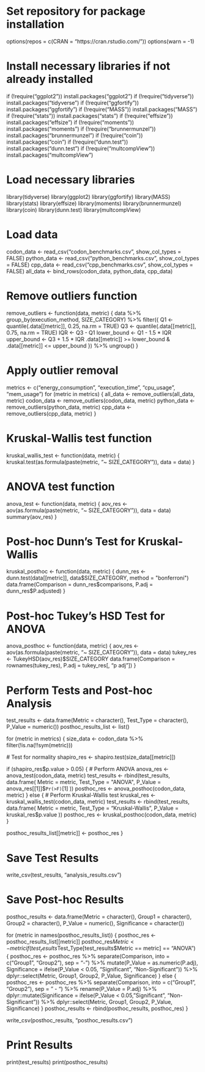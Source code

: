 # Set repository for package installation
options(repos = c(CRAN = "https://cran.rstudio.com/"))
options(warn = -1)

# Install necessary libraries if not already installed
if (!require("ggplot2")) install.packages("ggplot2")
if (!require("tidyverse")) install.packages("tidyverse")
if (!require("ggfortify")) install.packages("ggfortify")
if (!require("MASS")) install.packages("MASS")
if (!require("stats")) install.packages("stats")
if (!require("effsize")) install.packages("effsize")
if (!require("moments")) install.packages("moments")
if (!require("brunnermunzel")) install.packages("brunnermunzel")
if (!require("coin")) install.packages("coin")
if (!require("dunn.test")) install.packages("dunn.test")
if (!require("multcompView")) install.packages("multcompView")

# Load necessary libraries
library(tidyverse)
library(ggplot2)
library(ggfortify)
library(MASS)
library(stats)
library(effsize)
library(moments)
library(brunnermunzel)
library(coin)
library(dunn.test)
library(multcompView)

# Load data
codon_data <- read_csv("codon_benchmarks.csv", show_col_types = FALSE)
python_data <- read_csv("python_benchmarks.csv", show_col_types = FALSE)
cpp_data <- read_csv("cpp_benchmarks.csv", show_col_types = FALSE)
all_data <- bind_rows(codon_data, python_data, cpp_data)

# Remove outliers function
remove_outliers <- function(data, metric) {
  data %>%
    group_by(execution_method, SIZE_CATEGORY) %>%
    filter({
      Q1 <- quantile(.data[[metric]], 0.25, na.rm = TRUE)
      Q3 <- quantile(.data[[metric]], 0.75, na.rm = TRUE)
      IQR <- Q3 - Q1
      lower_bound <- Q1 - 1.5 * IQR
      upper_bound <- Q3 + 1.5 * IQR
      .data[[metric]] >= lower_bound & .data[[metric]] <= upper_bound
    }) %>%
    ungroup()
}

# Apply outlier removal
metrics <- c("energy_consumption", "execution_time", "cpu_usage", "mem_usage")
for (metric in metrics) {
  all_data <- remove_outliers(all_data, metric)
  codon_data <- remove_outliers(codon_data, metric)
  python_data <- remove_outliers(python_data, metric)
  cpp_data <- remove_outliers(cpp_data, metric)
}

# Kruskal-Wallis test function
kruskal_wallis_test <- function(data, metric) {
  kruskal.test(as.formula(paste(metric, "~ SIZE_CATEGORY")), data = data)
}

# ANOVA test function
anova_test <- function(data, metric) {
  aov_res <- aov(as.formula(paste(metric, "~ SIZE_CATEGORY")), data = data)
  summary(aov_res)
}

# Post-hoc Dunn's Test for Kruskal-Wallis
kruskal_posthoc <- function(data, metric) {
  dunn_res <- dunn.test(data[[metric]], data$SIZE_CATEGORY, method = "bonferroni")
  data.frame(Comparison = dunn_res$comparisons, P.adj = dunn_res$P.adjusted)
}

# Post-hoc Tukey's HSD Test for ANOVA
anova_posthoc <- function(data, metric) {
  aov_res <- aov(as.formula(paste(metric, "~ SIZE_CATEGORY")), data = data)
  tukey_res <- TukeyHSD(aov_res)$SIZE_CATEGORY
  data.frame(Comparison = rownames(tukey_res), P.adj = tukey_res[, "p adj"])
}

# Perform Tests and Post-hoc Analysis
test_results <- data.frame(Metric = character(), Test_Type = character(), P_Value = numeric())
posthoc_results_list <- list()

for (metric in metrics) {
  size_data <- codon_data %>% filter(!is.na(!!sym(metric)))
  
  # Test for normality
  shapiro_res <- shapiro.test(size_data[[metric]])
  
  if (shapiro_res$p.value > 0.05) {
    # Perform ANOVA
    anova_res <- anova_test(codon_data, metric)
    test_results <- rbind(test_results, data.frame(
      Metric = metric,
      Test_Type = "ANOVA",
      P_Value = anova_res[[1]]$`Pr(>F)`[1]
    ))
    posthoc_res <- anova_posthoc(codon_data, metric)
  } else {
    # Perform Kruskal-Wallis test
    kruskal_res <- kruskal_wallis_test(codon_data, metric)
    test_results <- rbind(test_results, data.frame(
      Metric = metric,
      Test_Type = "Kruskal-Wallis",
      P_Value = kruskal_res$p.value
    ))
    posthoc_res <- kruskal_posthoc(codon_data, metric)
  }
  
  posthoc_results_list[[metric]] <- posthoc_res
}

# Save Test Results
write_csv(test_results, "analysis_results.csv")

# Save Post-hoc Results
posthoc_results <- data.frame(Metric = character(), Group1 = character(), Group2 = character(), P_Value = numeric(), Significance = character())

for (metric in names(posthoc_results_list)) {
  posthoc_res <- posthoc_results_list[[metric]]
  posthoc_res$Metric <- metric
  if (test_results$Test_Type[test_results$Metric == metric] == "ANOVA") {
    posthoc_res <- posthoc_res %>%
      separate(Comparison, into = c("Group1", "Group2"), sep = "-") %>%
      mutate(P_Value = as.numeric(P.adj),
             Significance = ifelse(P_Value < 0.05, "Significant", "Non-Significant")) %>%
      dplyr::select(Metric, Group1, Group2, P_Value, Significance)
  } else {
    posthoc_res <- posthoc_res %>%
      separate(Comparison, into = c("Group1", "Group2"), sep = " - ") %>%
      rename(P_Value = P.adj) %>%
      dplyr::mutate(Significance = ifelse(P_Value < 0.05, "Significant", "Non-Significant")) %>%
      dplyr::select(Metric, Group1, Group2, P_Value, Significance)
  }
  posthoc_results <- rbind(posthoc_results, posthoc_res)
}

write_csv(posthoc_results, "posthoc_results.csv")

# Print Results
print(test_results)
print(posthoc_results)
